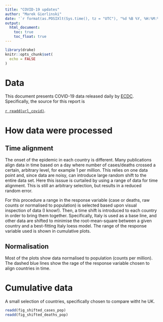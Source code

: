 ```yaml
---
title: "COVID-19 updates"
author: "Marek Gierlinski"
date: '`r format(as.POSIXlt(Sys.time(), tz = "UTC"), "%d %B %Y, %H:%M:%S UTC")`'
output:
  html_document:
    toc: true
    toc_float: true
---
```


```r
library(drake)
knitr::opts_chunk$set(
  echo = FALSE
)
```


# Data

This document presents COVID-19 data released daily by [ECDC](https://www.ecdc.europa.eu/en). Specifically, the source for this report is

[`r readd(url_covid)`](`r readd(url_covid)`).


# How data were processed

## Time alignment

The onset of the epidemic in each country is different. Many publications align data in time based on a day where number of cases/deaths crossed a certain, arbitrary level, for example 1 per million. This relies on one data point and, since data are noisy, can introduce large random shift to the entire data set. Here this isssue is curtailed by using a range of data for time alignment. This is still an arbitrary selection, but results in a reduced random error.

For this procedure a range in the response variable (case or deaths, raw counts or normalised to population) is selected based upon visual inspection of data (I know!). Then, a time shift is introduced to each country in order to bring them together. Specifically, Italy is used as a base line, and other data are shifted to minimise the root-mean-square between a given country and a best-fitting Italy loess model. The range of the response variable used is shown in cumulative plots.

## Normalisation

Most of the plots show data normalised to population (counts per million). The dashed blue lines show the rage of the response variable chosen to align countries in time.

# Cumulative data

A small selection of countries, specifically chosen to compare witht he UK.

```r
readd(fig_shifted_cases_pop)
readd(fig_shifted_deaths_pop)
```

